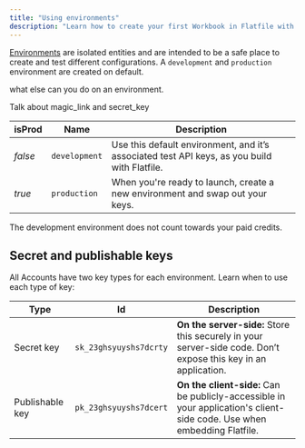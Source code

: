```yaml
---
title: "Using environments"
description: "Learn how to create your first Workbook in Flatfile with transformations and validations."
---
```


<Tooltip tip="Learn more about Environments">[Environments](../developer-tools/environment)</Tooltip> are isolated entities and are intended to be a safe place to create and test different configurations. 
A `development` and `production` environment are created on default.

what else can you do on an environment. 

Talk about magic_link and secret_key

| isProd | Name | Description |
| --- | --- | --- |
| *false* | `development` | Use this default environment, and it’s associated test API keys, as you build with Flatfile. |
| *true* | `production` | When you're ready to launch, create a new environment and swap out your keys. |

<Note>The development environment does not count towards your paid credits.</Note>

## Secret and publishable keys

All Accounts have two key types for each environment. Learn when to use each type of key:

| Type | Id | Description |
| --- | --- | --- |
| Secret key | `sk_23ghsyuyshs7dcrty` | **On the server-side:** Store this securely in your server-side code. Don’t expose this key in an application. |
| Publishable key | `pk_23ghsyuyshs7dcert` | **On the client-side:** Can be publicly-accessible in your application's client-side code. Use when embedding Flatfile. |
